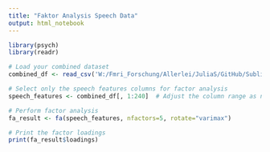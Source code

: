 ```yaml
---
title: "Faktor Analysis Speech Data"
output: html_notebook
---
```


```r
library(psych)
library(readr)

# Load your combined dataset
combined_df <- read_csv('W:/Fmri_Forschung/Allerlei/JuliaS/GitHub/SubliminalVideoPriming/data/speech/combined_speech_demographic_info.csv')

# Select only the speech features columns for factor analysis
speech_features <- combined_df[, 1:240]  # Adjust the column range as needed

# Perform factor analysis
fa_result <- fa(speech_features, nfactors=5, rotate="varimax")

# Print the factor loadings
print(fa_result$loadings)


```
